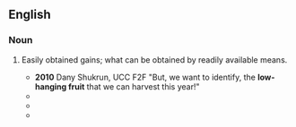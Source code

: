 ==English==

===Noun===
#{{idiom}} Easily obtained gains; what can be obtained by readily available means.
#*'''2010'''  Dany Shukrun, UCC F2F "But, we want to identify, the '''low-hanging fruit''' that we can harvest this year!"
#*{{quote-book|title=Whistling Past Dixie: How Democrats Can Win Without the South|page=166|author=Thomas F. Schaller|year=2008|passage=But, Florida aside, the '''low-hanging fruit''' is not in Dixie.}}
#*{{quote-book|title=Environmental Policy and Corporate Behaviour|page=97|author=Nick Johnstone|year=2007|passage=the '''low-hanging fruit''' are picked first}}
#*{{quote-book|title=The Natural Step for Communities: How Cities and Towns Can Change to |page=201|author=Sarah James|oauthors=Torbjörn Lahti|year=2004|passage='''Low-hanging fruits''' are those actions that garner early agreement and that are obtainable in the short run.}}